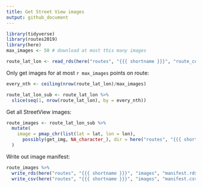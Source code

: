 ```yaml
---
title: Get Street View images
output: github_document
---
```


```r
library(tidyverse)
library(routes2019)
library(here)
max_images <- 50 # download at most this many images
```

```r
route_lat_lon <- read_rds(here("routes", "{{{ shortname }}}", "route_coords.rds"))
```

Only get images for at most `r max_images` points on route:
```r
every_nth <- ceiling(nrow(route_lat_lon)/max_images)

route_lat_lon_sub <- route_lat_lon %>% 
  slice(seq(1, nrow(route_lat_lon), by = every_nth))
```

Get all StreetView images:
```r
route_images <- route_lat_lon_sub %>% 
  mutate(
    image = pmap_chr(list(lat = lat, lon = lon), 
      possibly(get_img, NA_character_), dir = here("routes", "{{{ shortname }}}", "images"))  
  )
```

Write out image manifest:
```r
route_images %>% 
  write_rds(here("routes", "{{{ shortname }}}", "images", "manifest.rds")) %>% 
  write_csv(here("routes", "{{{ shortname }}}", "images", "manifest.csv"))
```

